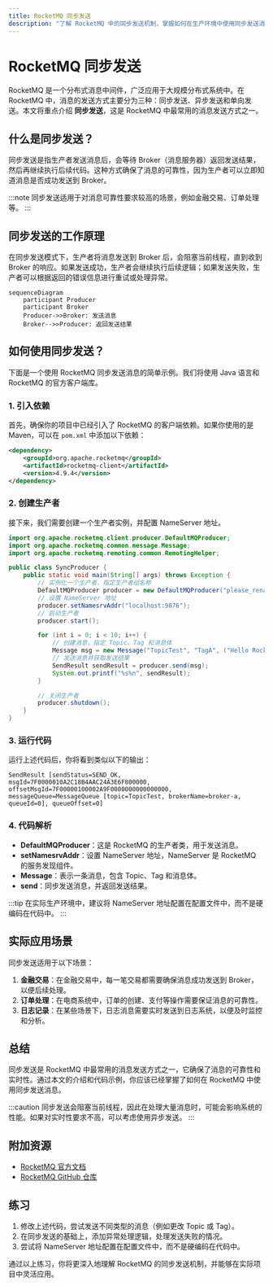 ```yaml
---
title: RocketMQ 同步发送
description: "了解 RocketMQ 中的同步发送机制，掌握如何在生产环境中使用同步发送消息，并通过代码示例和实际案例加深理解。"
---
```


# RocketMQ 同步发送

RocketMQ 是一个分布式消息中间件，广泛应用于大规模分布式系统中。在 RocketMQ 中，消息的发送方式主要分为三种：同步发送、异步发送和单向发送。本文将重点介绍 **同步发送**，这是 RocketMQ 中最常用的消息发送方式之一。

## 什么是同步发送？

同步发送是指生产者发送消息后，会等待 Broker（消息服务器）返回发送结果，然后再继续执行后续代码。这种方式确保了消息的可靠性，因为生产者可以立即知道消息是否成功发送到 Broker。

:::note
同步发送适用于对消息可靠性要求较高的场景，例如金融交易、订单处理等。
:::

## 同步发送的工作原理

在同步发送模式下，生产者将消息发送到 Broker 后，会阻塞当前线程，直到收到 Broker 的响应。如果发送成功，生产者会继续执行后续逻辑；如果发送失败，生产者可以根据返回的错误信息进行重试或处理异常。

```mermaid
sequenceDiagram
    participant Producer
    participant Broker
    Producer->>Broker: 发送消息
    Broker-->>Producer: 返回发送结果
```

## 如何使用同步发送？

下面是一个使用 RocketMQ 同步发送消息的简单示例。我们将使用 Java 语言和 RocketMQ 的官方客户端库。

### 1. 引入依赖

首先，确保你的项目中已经引入了 RocketMQ 的客户端依赖。如果你使用的是 Maven，可以在 `pom.xml` 中添加以下依赖：

```xml
<dependency>
    <groupId>org.apache.rocketmq</groupId>
    <artifactId>rocketmq-client</artifactId>
    <version>4.9.4</version>
</dependency>
```

### 2. 创建生产者

接下来，我们需要创建一个生产者实例，并配置 NameServer 地址。

```java
import org.apache.rocketmq.client.producer.DefaultMQProducer;
import org.apache.rocketmq.common.message.Message;
import org.apache.rocketmq.remoting.common.RemotingHelper;

public class SyncProducer {
    public static void main(String[] args) throws Exception {
        // 实例化一个生产者，指定生产者组名称
        DefaultMQProducer producer = new DefaultMQProducer("please_rename_unique_group_name");
        // 设置 NameServer 地址
        producer.setNamesrvAddr("localhost:9876");
        // 启动生产者
        producer.start();

        for (int i = 0; i < 10; i++) {
            // 创建消息，指定 Topic、Tag 和消息体
            Message msg = new Message("TopicTest", "TagA", ("Hello RocketMQ " + i).getBytes(RemotingHelper.DEFAULT_CHARSET));
            // 发送消息并获取发送结果
            SendResult sendResult = producer.send(msg);
            System.out.printf("%s%n", sendResult);
        }

        // 关闭生产者
        producer.shutdown();
    }
}
```

### 3. 运行代码

运行上述代码后，你将看到类似以下的输出：

```
SendResult [sendStatus=SEND_OK, msgId=7F0000010A2C18B4AAC24A3E6F800000, offsetMsgId=7F00000100002A9F0000000000000000, messageQueue=MessageQueue [topic=TopicTest, brokerName=broker-a, queueId=0], queueOffset=0]
```

### 4. 代码解析

- **DefaultMQProducer**：这是 RocketMQ 的生产者类，用于发送消息。
- **setNamesrvAddr**：设置 NameServer 地址，NameServer 是 RocketMQ 的服务发现组件。
- **Message**：表示一条消息，包含 Topic、Tag 和消息体。
- **send**：同步发送消息，并返回发送结果。

:::tip
在实际生产环境中，建议将 NameServer 地址配置在配置文件中，而不是硬编码在代码中。
:::

## 实际应用场景

同步发送适用于以下场景：

1. **金融交易**：在金融交易中，每一笔交易都需要确保消息成功发送到 Broker，以便后续处理。
2. **订单处理**：在电商系统中，订单的创建、支付等操作需要保证消息的可靠性。
3. **日志记录**：在某些场景下，日志消息需要实时发送到日志系统，以便及时监控和分析。

## 总结

同步发送是 RocketMQ 中最常用的消息发送方式之一，它确保了消息的可靠性和实时性。通过本文的介绍和代码示例，你应该已经掌握了如何在 RocketMQ 中使用同步发送消息。

:::caution
同步发送会阻塞当前线程，因此在处理大量消息时，可能会影响系统的性能。如果对实时性要求不高，可以考虑使用异步发送。
:::

## 附加资源

- [RocketMQ 官方文档](https://rocketmq.apache.org/docs/)
- [RocketMQ GitHub 仓库](https://github.com/apache/rocketmq)

## 练习

1. 修改上述代码，尝试发送不同类型的消息（例如更改 Topic 或 Tag）。
2. 在同步发送的基础上，添加异常处理逻辑，处理发送失败的情况。
3. 尝试将 NameServer 地址配置在配置文件中，而不是硬编码在代码中。

通过以上练习，你将更深入地理解 RocketMQ 的同步发送机制，并能够在实际项目中灵活应用。